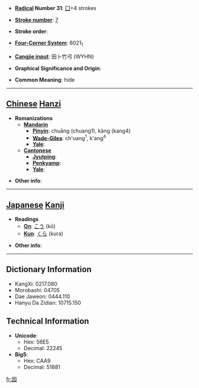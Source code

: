 * '''[[Wiktionary:Chinese radical index| Radical]] Number 31''': [[Wiktionary:Chinese radical index 囗|囗]]+4 strokes

* '''[[Wiktionary:Chinese total strokes index|Stroke number]]''': [[Wiktionary:Chinese total strokes index 7|7]]

* '''Stroke order''': 

* '''[[Wiktionary:Chinese four corner index|Four-Corner System]]''': 6021<sub>1</sub>

* '''[[Wiktionary:Chinese Cangjie index|Cangjie input]]''': 田卜竹弓 (WYHN)

* '''Graphical Significance and Origin''': 

* '''Common Meaning''': hide

----

== [[Chinese]] [[Hanzi]] ==

* '''Romanizations'''
** '''[[Mandarin]]'''
*** '''[[Pinyin]]''': chuāng (chuang1), kàng (kang4)
*** '''[[Wade-Giles]]''': ch'uang<sup>1</sup>, k'ang<sup>4</sup>
*** '''[[Yale]]''': 
** '''[[Cantonese]]'''
*** '''[[Jyutping]]''':
*** '''[[Penkyamp]]''': 
*** '''[[Yale]]''': 

* '''Other info''': 

----

== [[Japanese]] [[Kanji]] ==

* '''Readings'''
** '''[[On]]''': [[こう]] (kō)
** '''[[Kun]]''': [[くら]] (kura)

* '''Other info''':  

----

== Dictionary Information ==

* KangXi: 0217.080
* Morobashi: 04705
* Dae Jaweon: 0444.110
* Hanyu Da Zidian: 10715.150

== Technical Information ==

* '''Unicode''':
** Hex: 56E5
** Decimal: 22245
* '''Big5''':
** Hex: CAA9
** Decimal: 51881

[[fr:囥]]
